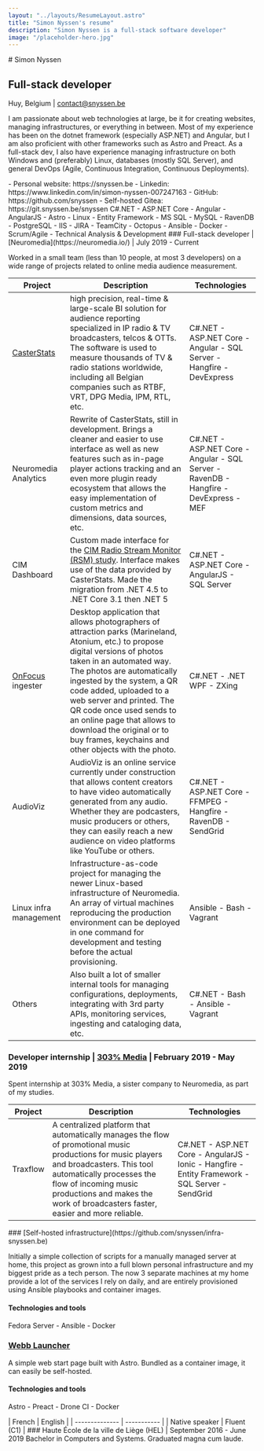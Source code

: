 ```yaml
---
layout: "../layouts/ResumeLayout.astro"
title: "Simon Nyssen's resume"
description: "Simon Nyssen is a full-stack software developer"
image: "/placeholder-hero.jpg"
---
```


<ResumeSection>
# Simon Nyssen

## Full-stack developer

Huy, Belgium | contact@snyssen.be

I am passionate about web technologies at large, be it for creating websites, managing infrastructures, or everything in between.
Most of my experience has been on the dotnet framework (especially ASP.NET) and Angular, but I am also proficient with other frameworks such as Astro and Preact.
As a full-stack dev, I also have experience managing infrastructure on both Windows and (preferably) Linux, databases (mostly SQL Server), and general DevOps (Agile, Continuous Integration, Continuous Deployments).
</ResumeSection>

<ResumeSection title="Relevant links" justifyText={false}>
- Personal website: https://snyssen.be
- Linkedin: https://www.linkedin.com/in/simon-nyssen-007247163
- GitHub: https://github.com/snyssen
- Self-hosted Gitea: https://git.snyssen.be/snyssen
</ResumeSection>

<ResumeSection title="Key skills">
    C#.NET - ASP.NET Core - Angular - AngularJS - Astro - Linux - Entity Framework - MS SQL - MySQL - RavenDB - PostgreSQL - IIS - JIRA - TeamCity - Octopus - Ansible - Docker - Scrum/Agile - Technical Analysis & Development
</ResumeSection>

<ResumeSection title="Work Experience">
### Full-stack developer | [Neuromedia](https://neuromedia.io/) | July 2019 - Current

Worked in a small team (less than 10 people, at most 3 developers) on a wide range of projects related to online media audience measurement.


| Project | Description | Technologies |
| --- | --- | --- |
| [CasterStats](https://www.casterstats.com) | high precision, real-time & large-scale BI solution for audience reporting specialized in IP radio & TV broadcasters, telcos & OTTs. The software is used to measure thousands of TV & radio stations worldwide, including all Belgian companies such as RTBF, VRT, DPG Media, IPM, RTL, etc. | C#.NET - ASP.NET Core - Angular - SQL Server - Hangfire - DevExpress |
| Neuromedia Analytics | Rewrite of CasterStats, still in development. Brings a cleaner and easier to use interface as well as new features such as in-page player actions tracking and an even more plugin ready ecosystem that allows the easy implementation of custom metrics and dimensions, data sources, etc. | C#.NET - ASP.NET Core - Angular - SQL Server - RavenDB - Hangfire - DevExpress - MEF |
| CIM Dashboard | Custom made interface for the [CIM Radio Stream Monitor (RSM) study](https://www.cim.be/fr/radio). Interface makes use of the data provided by CasterStats. Made the migration from .NET 4.5 to .NET Core 3.1 then .NET 5 | C#.NET - ASP.NET Core - AngularJS - SQL Server |
| [OnFocus](http://www.onfocusphotographers.com/index.html) ingester | Desktop application that allows photographers of attraction parks (Marineland, Atonium, etc.) to propose digital versions of photos taken in an automated way. The photos are automatically ingested by the system, a QR code added, uploaded to a web server and printed. The QR code once used sends to an online page that allows to download the original or to buy frames, keychains and other objects with the photo. | C#.NET - .NET WPF - ZXing |
| AudioViz | AudioViz is an online service currently under construction that allows content creators to have video automatically generated from any audio. Whether they are podcasters, music producers or others, they can easily reach a new audience on video platforms like YouTube or others. | C#.NET - ASP.NET Core - FFMPEG - Hangfire - RavenDB - SendGrid |
| Linux infra management | Infrastructure-as-code project for managing the newer Linux-based infrastructure of Neuromedia. An array of virtual machines reproducing the production environment can be deployed in one command for development and testing before the actual provisioning. | Ansible - Bash - Vagrant |
| Others | Also built a lot of smaller internal tools for managing configurations, deployments, integrating with 3rd party APIs, monitoring services, ingesting and cataloging data, etc. | C#.NET - Bash - Ansible - Vagrant |

### Developer internship | [303% Media](https://303.media/#!home) | February 2019 - May 2019

Spent internship at 303% Media, a sister company to Neuromedia, as part of my studies.

| Project | Description | Technologies |
| --- | --- | --- |
| Traxflow | A centralized platform that automatically manages the flow of promotional music productions for music players and broadcasters. This tool automatically processes the flow of incoming music productions and makes the work of broadcasters faster, easier and more reliable. | C#.NET - ASP.NET Core - AngularJS - Ionic - Hangfire - Entity Framework - SQL Server - SendGrid |
</ResumeSection>

<ResumeSection title="Personal projects">
### [Self-hosted infrastructure](https://github.com/snyssen/infra-snyssen.be)

Initially a simple collection of scripts for a manually managed server at home, this project as grown into a full blown personal infrastructure and my biggest pride as a tech person. The now 3 separate machines at my home provide a lot of the services I rely on daily, and are entirely provisioned using Ansible playbooks and container images.

#### Technologies and tools

Fedora Server - Ansible - Docker

### [Webb Launcher](https://git.snyssen.be/snyssen/webb-launcher)

A simple web start page built with Astro. Bundled as a container image, it can easily be self-hosted.

#### Technologies and tools

Astro - Preact - Drone CI - Docker

</ResumeSection>

<ResumeSection title="Languages">
| French         | English     |
| -------------- | ----------- |
| Native speaker | Fluent (C1) |
</ResumeSection>
<ResumeSection title="Education">
### Haute École de la ville de Liège (HEL) | September 2016 - June 2019
Bachelor in Computers and Systems. Graduated magna cum laude.
</ResumeSection>
